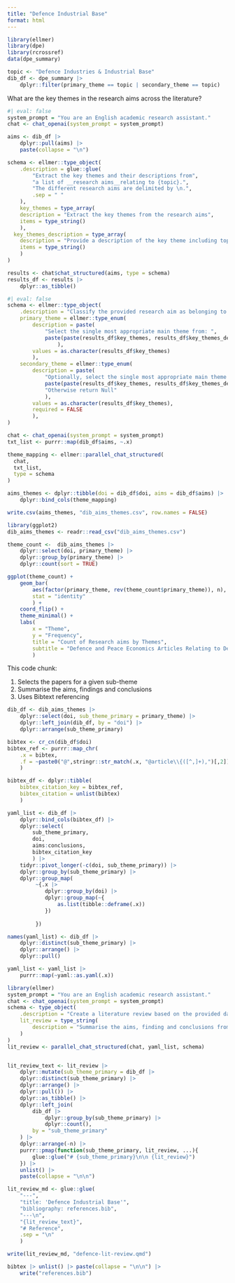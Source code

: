 ```yaml
---
title: "Defence Industrial Base"
format: html
---
```


```r
library(ellmer)
library(dpe)
library(rcrossref)
data(dpe_summary)
```

```r
topic <- "Defence Industries & Industrial Base"
dib_df <- dpe_summary |>
    dplyr::filter(primary_theme == topic | secondary_theme == topic)
```

What are the key themes in the research aims across the literature?

```r
#| eval: false
system_prompt = "You are an English academic research assistant."
chat <- chat_openai(system_prompt = system_prompt)

aims <- dib_df |>
    dplyr::pull(aims) |>
    paste(collapse = "\n")

schema <- ellmer::type_object(
    .description = glue::glue(
        "Extract the key themes and their descriptions from",
        "a list of __research aims__relating to {topic}.",
        "The different research aims are delimited by \n.",
        .sep = " "
    ),
    key_themes = type_array(
    description = "Extract the key themes from the research aims", 
    items = type_string()
    ),
  key_themes_description = type_array(
    description = "Provide a description of the key theme including topics and keywords", 
    items = type_string()
    )
)

results <- chat$chat_structured(aims, type = schema)
results_df <- results |>
    dplyr::as_tibble()

```


```r
#| eval: false
schema <- ellmer::type_object(
    .description = "Classify the provided research aim as belonging to a given theme",
    primary_theme = ellmer::type_enum(
        description = paste(
            "Select the single most appropriate main theme from: ", 
            paste(paste(results_df$key_themes, results_df$key_themes_description, sep = ": "), collapse = "\n")
                ),
        values = as.character(results_df$key_themes)
        ),
    secondary_theme = ellmer::type_enum(
        description = paste(
            "Optionally, select the single most appropriate main theme from: ", 
            paste(paste(results_df$key_themes, results_df$key_themes_description, sep = ": "), collapse = "\n"),
            "Otherwise return Null"
            ),
        values = as.character(results_df$key_themes),
        required = FALSE
        ),
)

chat <- chat_openai(system_prompt = system_prompt)
txt_list <- purrr::map(dib_df$aims, ~.x)

theme_mapping <- ellmer::parallel_chat_structured(
  chat,
  txt_list,
  type = schema
)

aims_themes <- dplyr::tibble(doi = dib_df$doi, aims = dib_df$aims) |>
    dplyr::bind_cols(theme_mapping)

write.csv(aims_themes, "dib_aims_themes.csv", row.names = FALSE)
```

```r
library(ggplot2)
dib_aims_themes <- readr::read_csv("dib_aims_themes.csv")

theme_count <-  dib_aims_themes |>
    dplyr::select(doi, primary_theme) |>
    dplyr::group_by(primary_theme) |>
    dplyr::count(sort = TRUE)

ggplot(theme_count) + 
    geom_bar(
        aes(factor(primary_theme, rev(theme_count$primary_theme)), n),
        stat = "identity"
        ) +
    coord_flip() +
    theme_minimal() + 
    labs(
        x = "Theme", 
        y = "Frequency",
        title = "Count of Research aims by Themes",
        subtitle = "Defence and Peace Economics Articles Relating to Defence Industrial Base (2020-2024)"
        )
```

This code chunk: 

1. Selects the papers for a given sub-theme
2. Summarise the aims, findings and conclusions
3. Uses Bibtext referencing



```r
dib_df <- dib_aims_themes |>
    dplyr::select(doi, sub_theme_primary = primary_theme) |>
    dplyr::left_join(dib_df, by = "doi") |>
    dplyr::arrange(sub_theme_primary)
```

```r
bibtex <- cr_cn(dib_df$doi)
bibtex_ref <- purrr::map_chr(
    .x = bibtex, 
    .f = ~paste0("@",stringr::str_match(.x, "@article\\{([^,]+),")[,2])
    ) 

bibtex_df <- dplyr::tibble(
    bibtex_citation_key = bibtex_ref, 
    bibtex_citation = unlist(bibtex)
    )
```

```r
yaml_list <- dib_df |>
    dplyr::bind_cols(bibtex_df) |>
    dplyr::select(
        sub_theme_primary, 
        doi, 
        aims:conclusions, 
        bibtex_citation_key
        ) |>
    tidyr::pivot_longer(-c(doi, sub_theme_primary)) |>
    dplyr::group_by(sub_theme_primary) |>
    dplyr::group_map(
         ~{.x |>
            dplyr::group_by(doi) |>
            dplyr::group_map(~{
                as.list(tibble::deframe(.x))   
            })
           
         })

names(yaml_list) <- dib_df |> 
    dplyr::distinct(sub_theme_primary) |>
    dplyr::arrange() |>
    dplyr::pull()

yaml_list <- yaml_list |>
    purrr::map(~yaml::as.yaml(.x))

```

```r
library(ellmer)
system_prompt = "You are an English academic research assistant."
chat <- chat_openai(system_prompt = system_prompt)
schema <- type_object(
    .description = "Create a literature review based on the provided data",
    lit_review = type_string(
        description = "Summarise the aims, finding and conclusions from the provided yaml text. Use the bibtex citation key for referencing."
    )
)
lit_review <- parallel_chat_structured(chat, yaml_list, schema)
```

```r

```

```r
lit_review_text <- lit_review |>
    dplyr::mutate(sub_theme_primary = dib_df |> 
    dplyr::distinct(sub_theme_primary) |>
    dplyr::arrange() |>
    dplyr::pull()) |>
    dplyr::as_tibble() |>
    dplyr::left_join(
        dib_df |>
            dplyr::group_by(sub_theme_primary) |>
            dplyr::count(), 
        by = "sub_theme_primary"
    ) |>
    dplyr::arrange(-n) |>
    purrr::pmap(function(sub_theme_primary, lit_review, ...){
        glue::glue("# {sub_theme_primary}\n\n {lit_review}")
    }) |>
    unlist() |>
    paste(collapse = "\n\n")

lit_review_md <- glue::glue(
    "---",
    "title: 'Defence Industrial Base'",
    "bibliography: references.bib",
    "---\n",
    "{lit_review_text}",
    "# Reference",
    .sep = "\n"
    )

write(lit_review_md, "defence-lit-review.qmd")
```

```r
bibtex |> unlist() |> paste(collapse = "\n\n") |>
    write("references.bib")
```